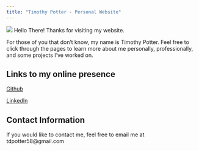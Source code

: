 ```yaml
---
title: "Timothy Potter - Personal Website"
---
```


![](plot.png)
Hello There! Thanks for visiting my website. 

For those of you that don't know, my name is Timothy Potter. Feel free to click through the pages to learn more about me personally, professionally, and some projects I've worked on. 

## Links to my online presence


[Github](https://github.com/tdpotter58)

[LinkedIn](https://www.linkedin.com/in/timothy-potter-75a100161/)

## Contact Information

If you would like to contact me, feel free to email me at tdpotter58@gmail.com
